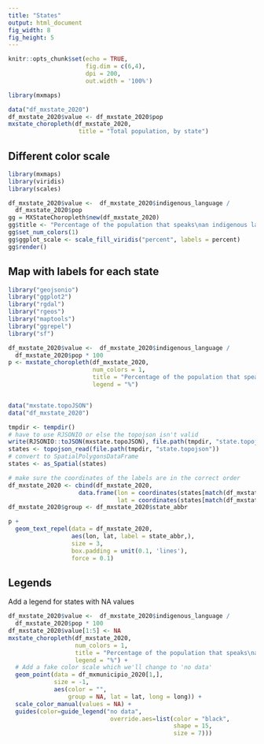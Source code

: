 ```yaml
---
title: "States"
output: html_document
fig_width: 8
fig_height: 5
---
```


```r
knitr::opts_chunk$set(echo = TRUE, 
                      fig.dim = c(6,4), 
                      dpi = 200, 
                      out.width = '100%')
```

```r
library(mxmaps)

data("df_mxstate_2020")
df_mxstate_2020$value <- df_mxstate_2020$pop
mxstate_choropleth(df_mxstate_2020,
                    title = "Total population, by state") 
```

## Different color scale

```r
library(mxmaps)
library(viridis)
library(scales)

df_mxstate_2020$value <-  df_mxstate_2020$indigenous_language / 
  df_mxstate_2020$pop 
gg = MXStateChoropleth$new(df_mxstate_2020)
gg$title <- "Percentage of the population that speaks\nan indigenous language"
gg$set_num_colors(1)
gg$ggplot_scale <- scale_fill_viridis("percent", labels = percent)
gg$render()
```

## Map with labels for each state

```r
library("geojsonio")
library("ggplot2")
library("rgdal")
library("rgeos")
library("maptools")
library("ggrepel")
library("sf")

df_mxstate_2020$value <-  df_mxstate_2020$indigenous_language / 
  df_mxstate_2020$pop * 100
p <- mxstate_choropleth(df_mxstate_2020, 
                        num_colors = 1,
                        title = "Percentage of the population that speaks\nan indigenous language",
                        legend = "%")


data("mxstate.topoJSON")
data("df_mxstate_2020")

tmpdir <- tempdir()
# have to use RJSONIO or else the topojson isn't valid
write(RJSONIO::toJSON(mxstate.topoJSON), file.path(tmpdir, "state.topojson"))
states <- topojson_read(file.path(tmpdir, "state.topojson"))
# convert to SpatialPolygonsDataFrame
states <- as_Spatial(states)

# make sure the coordinates of the labels are in the correct order
df_mxstate_2020 <- cbind(df_mxstate_2020, 
                    data.frame(lon = coordinates(states[match(df_mxstate_2020$region, states$id),])[,1],
                               lat = coordinates(states[match(df_mxstate_2020$region, states$id),])[,2]))
df_mxstate_2020$group <- df_mxstate_2020$state_abbr

p +
  geom_text_repel(data = df_mxstate_2020, 
                  aes(lon, lat, label = state_abbr,), 
                  size = 3,
                  box.padding = unit(0.1, 'lines'), 
                  force = 0.1)
```

## Legends

Add a legend for states with NA values

```r
df_mxstate_2020$value <-  df_mxstate_2020$indigenous_language / 
  df_mxstate_2020$pop * 100
df_mxstate_2020$value[1:5] <- NA
mxstate_choropleth(df_mxstate_2020, 
                   num_colors = 1,
                   title = "Percentage of the population that speaks\nan indigenous language",
                   legend = "%") +
  # Add a fake color scale which we'll change to 'no data'
  geom_point(data = df_mxmunicipio_2020[1,], 
             size = -1,
             aes(color = "",
                 group = NA, lat = lat, long = long)) +
  scale_color_manual(values = NA) +
  guides(color=guide_legend("no data", 
                             override.aes=list(color = "black",
                                               shape = 15, 
                                               size = 7)))
```
